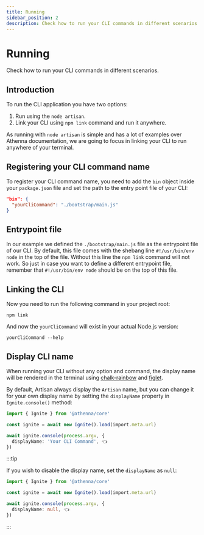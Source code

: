 ```yaml
---
title: Running
sidebar_position: 2
description: Check how to run your CLI commands in different scenarios.
---
```


# Running

Check how to run your CLI commands in different scenarios.

## Introduction

To run the CLI application you have two options:

1. Run using the `node artisan`.
2. Link your CLI using `npm link` command and run it anywhere.

As running with `node artisan` is simple and has a lot of examples
over Athenna documentation, we are going to focus in linking your
CLI to run anywhere of your terminal.

## Registering your CLI command name

To register your CLI command name, you need to add the
`bin` object inside your `package.json` file and set the
path to the entry point file of your CLI:

```json
"bin": {
  "yourCliCommand": "./bootstrap/main.js"
}
```

## Entrypoint file

In our example we defined the `./bootstrap/main.js` 
file as the entrypoint file of our CLI. By default, this 
file comes with the shebang line `#!/usr/bin/env node`
in the top of the file. Without this line the `npm link` 
command will not work. So just in case you want to define a 
different entrypoint file, remember that `#!/usr/bin/env node`
should be on the top of this file.

## Linking the CLI

Now you need to run the following command in your project root:

```shell
npm link
```

And now the `yourCliCommand` will exist in your actual Node.js version:

```shell
yourCliCommand --help
```

## Display CLI name

When running your CLI without any option and command, the display
name will be rendered in the terminal using 
[chalk-rainbow](https://www.npmjs.com/package/chalk-rainbow) 
and [figlet](https://www.npmjs.com/package/figlet).

By default, Artisan always display the `Artisan` name, but you can
change it for your own display name by setting the `displayName` 
property in `Ignite.console()` method:

```typescript title="Path.bootstrap('main.ts')"
import { Ignite } from '@athenna/core'

const ignite = await new Ignite().load(import.meta.url)

await ignite.console(process.argv, {
  displayName: 'Your CLI Command', 👈
})
```

:::tip

If you wish to disable the display name, set the `displayName`
as `null`:

```typescript title="Path.bootstrap('main.ts')"
import { Ignite } from '@athenna/core'

const ignite = await new Ignite().load(import.meta.url)

await ignite.console(process.argv, {
  displayName: null, 👈
})
```

:::
